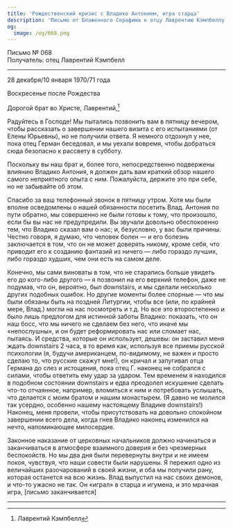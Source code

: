 ```yaml
---
title: 'Рождественский кризис с Владико Антонием, игра старца'
description: 'Письмо от Блаженного Серафима к отцу Лаврентию Кэмпбеллу.'
og:
  image: /og/068.png
---
```


<div style={{textAlign:'right', fontFamily:'monospace'}}>Письмо № 068</div>
<div style={{textAlign:'left', fontFamily:'monospace'}}>Получатель: отец Лаврентий Кэмпбелл</div>

---

28 декабря/10 января 1970/71 года

Воскресенье после Рождества

Дорогой брат во Христе, Лаврентий,[^1]

Радуйтесь в Господе! Мы пытались позвонить вам в пятницу вечером, чтобы рассказать о завершении нашего визита с его испытаниями (от Елены Юрьевны), но не получили ответа. Я немного отдохнул у нее, пока отец Герман беседовал, и мы уехали вовремя, чтобы добраться сюда безопасно к рассвету в субботу.

Поскольку вы наш брат и, более того, непосредственно подвержены влиянию Владико Антония, я должен дать вам краткий обзор нашего самого неприятного опыта с ним. Пожалуйста, держите это при себе, но не забывайте об этом.

Спасибо за ваш телефонный звонок в пятницу утром. Хотя мы были вполне осведомлены о нашей обязанности посетить Влад. Антония по пути обратно, мы совершенно не были готовы к тому, что произошло, если бы вы нас не предупредили. Вы звучали довольно обеспокоенно тем, что Владико сказал вам о нас; и, безусловно, у вас были причины. Честно говоря, я думаю, что человек болен — и его болезнь заключается в том, что он не может доверять никому, кроме себя, что приводит его к созданию фантазий из ничего — либо гораздо лучших, либо гораздо худших, чем они есть на самом деле.

Конечно, мы сами виноваты в том, что не старались больше увидеть его до кого-либо другого — я позвонил на его верхний телефон, даже не подумав, что он, вероятно, был downstairs, и мы сделали несколько других подобных ошибок. Но другие моменты более спорные — что мы были обязаны быть на поздней Литургии, чтобы все (или, по крайней мере, Влад.) могли на нас посмотреть и т.д. Но все это второстепенно и было лишь предлогом для истинной заботы Владико: показать, что он наш босс, что мы ничего не сделаем без него, что иначе мы «непослушны», и он будет реформировать нас или сломает нас, пытаясь. И средства, которые он использует, дешевы: он заставил меня ждать downstairs 2 часа, в то время как, используя все приемы русской психологии (я, будучи американцем, по-видимому, не важен и просто сделаю то, что русские скажут мне!), он кричал и запугивал отца Германа до слез и истощения, пока отец Г. наконец не собрался с силами, чтобы ответить ему удар за ударом. Тем временем я находился в подобном состоянии downstairs и едва преодолел искушение сделать что-то отчаянное, например, вломиться к ним и потребовать услышать, что делается с моим братом и нашим монастырем. (Я давно не молился так усердно, особенно нашему настоящему Владике downstairs!) Наконец, меня провели, чтобы присутствовать на довольно спокойном завершении всего дела, когда гнев Владико наконец изменился на нечто, напоминающее милосердие.

Законное наказание от церковных начальников должно начинаться и заканчиваться в атмосфере взаимного доверия и без чрезмерных беспокойств. Но мы два дня были перевернуты внутри и не имеем покоя, чувствуя, что наши совести были нарушены. Я пережил одно из величайших разочарований в своей жизни, и оба мы получили рану, которая останется на всю жизнь. Влад выпустил на нас своих демонов, и что-то ужасно не так. Он «играл» в старца и игумена, и это мрачная игра, [письмо заканчивается]

---

[^1]: Лаврентий Кэмпбелл